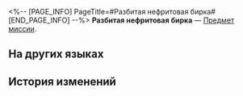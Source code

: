 <%-- [PAGE_INFO]
PageTitle=#Разбитая нефритовая бирка#
[END_PAGE_INFO] --%>
{{Предмет Инфобокс
|id          = 140163
|Изображение = Предмет Разбитая нефритовая бирка.png
|Тип         = Предмет миссии
|Инвентарь   = Миссии
|Редкость    = 3
|Эффект      = 
|Описание    = Жетон, необходимый для открытия важных дверей. Похоже, процесс его приобретения прошёл не очень гладко.
}}
'''Разбитая нефритовая бирка''' — [[Предмет миссии]].

==На других языках==
{{На других языках
|en   = Shattered Jade Seal
|zhs  = 碎裂的玉符
|zht  = 碎裂的玉符
|ja   = 砕けた玉符
|ko   = 부서진 옥패
|es   = Sello de jade roto
|fr   = Sceau de jade brisé
|ru   = Разбитая нефритовая бирка
|th   = ตราหยกที่แตกหัก
|vi   = Ngọc Phù Vỡ Nát
|de   = Zerbrochenes Jadesiegel
|id   = Segel Giok Retak
|pt   = Selo de Jade Despedaçado
}}

==История изменений==
{{История изменений|3.5}}